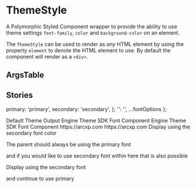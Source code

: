 

<Meta title="Elements/ThemeStyle" component={ThemeStyle} />

# ThemeStyle

A Polymorphic Styled Component wrapper to provide the ability to use theme
settings `font-family`, `color` and `background-color` on an element.

The `ThemeStyle` can be used to render as *any* HTML element by using the
property `element` to denote the HTML element to use. By default the component
will render as a `<div>`.


## ArgsTable

<ArgsTable of={ThemeStyle} />


## Stories

  primary: 'primary',
  secondary: 'secondary',
};
  '': '',
  ...fontOptions
};

<Canvas>
  <Story name="Default">
    <ThemeStyle>
      Default Theme Output
    </ThemeStyle>
  </Story>
</Canvas>

<Canvas>
  <Story name="Heading">
    <ThemeStyle
      element={text("as", "h1")}
      font={select('Font', fontOptions, 'primary')}
      color={select('Color', colorOptions, '')}
      bgColor={select('Background Color', colorOptions, '')}
    >
      Engine Theme SDK Font Component
    </ThemeStyle>
  </Story>
</Canvas>

<Canvas>
  <Story name="Heading - Secondary">
    <ThemeStyle
      element={text("as", "h1")}
      font={select('Font', fontOptions, 'secondary')}
      color={select('Color', colorOptions, '')}
    >
      Engine Theme SDK Font Component
    </ThemeStyle>
  </Story>
</Canvas>

<Canvas>
  <Story name="Link">
    <ThemeStyle
      element={text("as", "a")}
      href={text("href", "https://arcxp.com")}
    >
      https://arcxp.com
    </ThemeStyle>
  </Story>
</Canvas>

<Canvas>
  <Story name="Link - Secondary Font">
    <ThemeStyle
      element={text("as", "a")}
      href={text("href", "https://arcxp.com")}
      font="secondary"
    >
      https://arcxp.com
    </ThemeStyle>
  </Story>
</Canvas>

<Canvas>
  <Story name="Paragraph - Secondary Font Color">
    <ThemeStyle
      element={text("as", "p")}
      color="secondary"
    >
      Display using the secondary font color
    </ThemeStyle>
  </Story>
</Canvas>

<Canvas>
  <Story name="Nested Secondary Font within Primary">
    <ThemeStyle
      element={text("as", "div")}
    >
      <p>
        The parent should always be using the primary font
      </p>
      <p>
        and if you would like to use secondary font within
        here that is also possible
      </p>
      <ThemeStyle
        element={text("as", "p")}
        font="secondary"
      >
        Display using the secondary font
      </ThemeStyle>
      <p>
        and continue to use primary
      </p>
    </ThemeStyle>
  </Story>
</Canvas>
